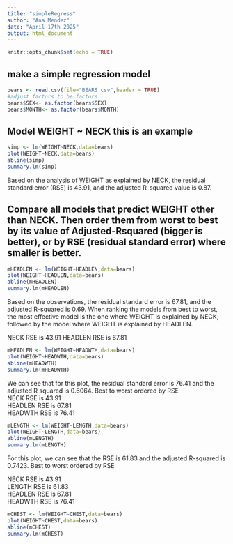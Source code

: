 ```yaml
---
title: "simpleRegress"
author: "Ana Mendez"
date: "April 17th 2025"
output: html_document
---
```


```r
knitr::opts_chunk$set(echo = TRUE)
```

## make a simple regression model

```r
bears <- read.csv(file="BEARS.csv",header = TRUE)
#adjust factors to be factors
bears$SEX<- as.factor(bears$SEX)
bears$MONTH<- as.factor(bears$MONTH)
```

## Model WEIGHT ~ NECK  this is an example  

```r
simp <- lm(WEIGHT~NECK,data=bears)
plot(WEIGHT~NECK,data=bears)
abline(simp)
summary.lm(simp)
```
Based on the analysis of WEIGHT as explained by NECK, the residual standard error (RSE) is 43.91, and the adjusted R-squared value is 0.87.

## Compare all models that predict WEIGHT other than NECK. Then order them from worst to best by its value of Adjusted-Rsquared (bigger is better), or by RSE (residual standard error) where smaller is better. 
```r
mHEADLEN <- lm(WEIGHT~HEADLEN,data=bears)
plot(WEIGHT~HEADLEN,data=bears)
abline(mHEADLEN)
summary.lm(mHEADLEN)
```

Based on the observations, the residual standard error is 67.81, and the adjusted R-squared is 0.69. When ranking the models from best to worst, the most effective model is the one where WEIGHT is explained by NECK, followed by the model where WEIGHT is explained by HEADLEN.

NECK RSE is 43.91
HEADLEN RSE is 67.81

```r
mHEADLEN <- lm(WEIGHT~HEADWTH,data=bears)
plot(WEIGHT~HEADWTH,data=bears)
abline(mHEADWTH)
summary.lm(mHEADWTH)
```

We can see that for this plot, the residual standard error is 76.41 and the adjusted R squared is 0.6064. 
Best to worst ordered by RSE    
 NECK RSE is 43.91     
 HEADLEN RSE is 67.81       
 HEADWTH RSE is 76.41 
 
```r
mLENGTH <- lm(WEIGHT~LENGTH,data=bears)
plot(WEIGHT~LENGTH,data=bears)
abline(mLENGTH)
summary.lm(mLENGTH)
```
 
 For this plot, we can see that the RSE is 61.83 and the adjusted R-squared is 0.7423.
 Best to worst ordered by RSE  
 
 NECK RSE is 43.91      
 LENGTH RSE is 61.83     
 HEADLEN RSE is 67.81         
 HEADWTH RSE is 76.41
 
```r
mCHEST <- lm(WEIGHT~CHEST,data=bears)
plot(WEIGHT~CHEST,data=bears)
abline(mCHEST)
summary.lm(mCHEST)
```
 
 